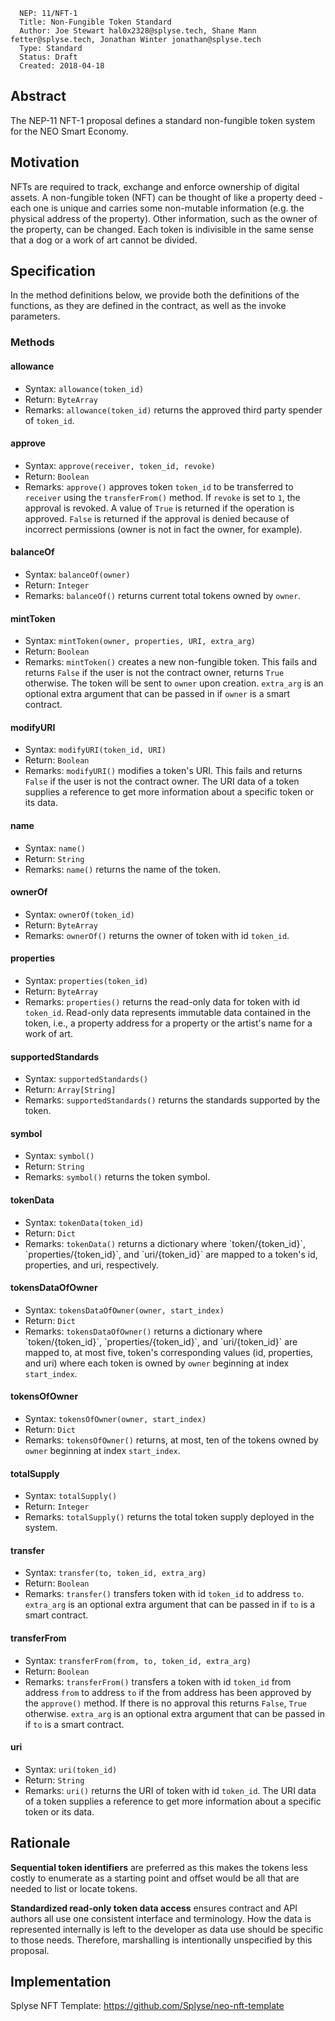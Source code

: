 <pre>
  NEP: 11/NFT-1
  Title: Non-Fungible Token Standard
  Author: Joe Stewart hal0x2328@splyse.tech, Shane Mann fetter@splyse.tech, Jonathan Winter jonathan@splyse.tech
  Type: Standard
  Status: Draft
  Created: 2018-04-18
</pre>

==Abstract==

The NEP-11 NFT-1 proposal defines a standard non-fungible token system for the NEO Smart Economy.

==Motivation==

NFTs are required to track, exchange and enforce ownership of digital assets. A non-fungible token (NFT) can be thought of like a property deed - each one is unique and carries some non-mutable information (e.g. the physical address of the property). Other information, such as the owner of the property, can be changed. Each token is indivisible in the same sense that a dog or a work of art cannot be divided.

==Specification==

In the method definitions below, we provide both the definitions of the functions, as they are defined in the contract, as well as the invoke parameters.

===Methods===

====allowance====
* Syntax: <code>allowance(token_id)</code>
* Return: <code>ByteArray</code>
* Remarks: <code>allowance(token_id)</code> returns the approved third party spender of <code>token_id</code>.

====approve====
* Syntax: <code>approve(receiver, token_id, revoke)</code>
* Return: <code>Boolean</code>
* Remarks: <code>approve()</code> approves token <code>token_id</code> to be transferred to <code>receiver</code> using the <code>transferFrom()</code> method. If <code>revoke</code> is set to <code>1</code>, the approval is revoked. A value of <code>True</code> is returned if the operation is approved. <code>False</code> is returned if the approval is denied because of incorrect permissions (owner is not in fact the owner, for example).

====balanceOf====
* Syntax: <code>balanceOf(owner)</code>
* Return: <code>Integer</code>
* Remarks: <code>balanceOf()</code> returns current total tokens owned by <code>owner</code>.

====mintToken====
* Syntax: <code>mintToken(owner, properties, URI, extra_arg)</code>
* Return: <code>Boolean</code>
* Remarks: <code>mintToken()</code> creates a new non-fungible token. This fails and returns <code>False</code> if the user is not the contract owner, returns <code>True</code> otherwise. The token will be sent to <code>owner</code> upon creation. <code>extra_arg</code> is an optional extra argument that can be passed in if <code>owner</code> is a smart contract.

====modifyURI====
* Syntax: <code>modifyURI(token_id, URI)</code>
* Return: <code>Boolean</code>
* Remarks: <code>modifyURI()</code> modifies a token's URI. This fails and returns <code>False</code> if the user is not the contract owner. The URI data of a token supplies a reference to get more information about a specific token or its data.

====name====
* Syntax: <code>name()</code>
* Return: <code>String</code>
* Remarks: <code>name()</code> returns the name of the token.

====ownerOf====
* Syntax: <code>ownerOf(token_id)</code>
* Return: <code>ByteArray</code>
* Remarks: <code>ownerOf()</code> returns the owner of token with id <code>token_id</code>.

====properties====
* Syntax: <code>properties(token_id)</code>
* Return: <code>ByteArray</code>
* Remarks: <code>properties()</code> returns the read-only data for token with id <code>token_id</code>. Read-only data represents immutable data contained in the token, i.e., a property address for a property or the artist's name for a work of art.

====supportedStandards====
* Syntax: <code>supportedStandards()</code>
* Return: <code>Array[String]</code>
* Remarks: <code>supportedStandards()</code> returns the standards supported by the token.

====symbol====
* Syntax: <code>symbol()</code>
* Return: <code>String</code>
* Remarks: <code>symbol()</code> returns the token symbol.

====tokenData====
* Syntax: <code>tokenData(token_id)</code>
* Return: <code>Dict</code>
* Remarks: <code>tokenData()</code> returns a dictionary where `token/{token_id}`, `properties/{token_id}`, and `uri/{token_id}` are mapped to a token's id, properties, and uri, respectively.

====tokensDataOfOwner====
* Syntax: <code>tokensDataOfOwner(owner, start_index)</code>
* Return: <code>Dict</code>
* Remarks: <code>tokensDataOfOwner()</code> returns a dictionary where `token/{token_id}`, `properties/{token_id}`, and `uri/{token_id}` are mapped to, at most five, token's corresponding values (id, properties, and uri) where each token is owned by <code>owner</code> beginning at index <code>start_index</code>.

====tokensOfOwner====
* Syntax: <code>tokensOfOwner(owner, start_index)</code>
* Return: <code>Dict</code>
* Remarks: <code>tokensOfOwner()</code> returns, at most, ten of the tokens owned by <code>owner</code> beginning at index <code>start_index</code>.

====totalSupply====
* Syntax: <code>totalSupply()</code>
* Return: <code>Integer</code>
* Remarks: <code>totalSupply()</code> returns the total token supply deployed in the system.

====transfer====
* Syntax: <code>transfer(to, token_id, extra_arg)</code>
* Return: <code>Boolean</code>
* Remarks: <code>transfer()</code> transfers token with id <code>token_id</code> to address <code>to</code>. <code>extra_arg</code> is an optional extra argument that can be passed in if <code>to</code> is a smart contract.

====transferFrom====
* Syntax: <code>transferFrom(from, to, token_id, extra_arg)</code>
* Return: <code>Boolean</code>
* Remarks: <code>transferFrom()</code> transfers a token with id <code>token_id</code> from address <code>from</code> to address <code>to</code> if the from address has been approved by the <code>approve()</code> method. If there is no approval this returns <code>False</code>, <code>True</code> otherwise.  <code>extra_arg</code> is an optional extra argument that can be passed in if <code>to</code> is a smart contract.

====uri====
* Syntax: <code>uri(token_id)</code>
* Return: <code>String</code>
* Remarks: <code>uri()</code> returns the URI of token with id <code>token_id</code>. The URI data of a token supplies a reference to get more information about a specific token or its data.

==Rationale==

'''Sequential token identifiers''' are preferred as this makes the tokens less costly to enumerate as a starting point and offset would be all that are needed to list or locate tokens.

'''Standardized read-only token data access''' ensures contract and API authors all use one consistent interface and terminology. How the data is represented internally is left to the developer as data use should be specific to those needs. Therefore, marshalling is intentionally unspecified by this proposal.

==Implementation==

Splyse NFT Template: https://github.com/Splyse/neo-nft-template
